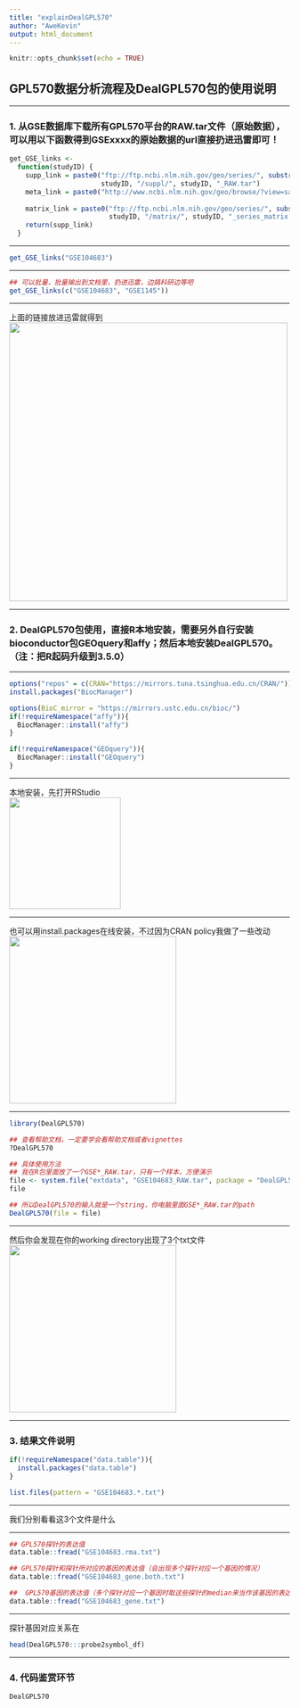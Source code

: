 ```yaml
---
title: "explainDealGPL570"
author: "AweKevin"
output: html_document
---
```


```r
knitr::opts_chunk$set(echo = TRUE)
```

## GPL570数据分析流程及DealGPL570包的使用说明
***
### 1. 从GSE数据库下载所有GPL570平台的RAW.tar文件（原始数据），可以用以下函数得到GSExxxx的原始数据的url直接扔进迅雷即可！
```r
get_GSE_links <- 
  function(studyID) {
    supp_link = paste0("ftp://ftp.ncbi.nlm.nih.gov/geo/series/", substr(studyID, 1, nchar(studyID) - 3), "nnn/", 
                       studyID, "/suppl/", studyID, "_RAW.tar")
    meta_link = paste0("http://www.ncbi.nlm.nih.gov/geo/browse/?view=samples&mode=csv&series=", substr(studyID, 
                                                                                                       4, nchar(studyID)))
    matrix_link = paste0("ftp://ftp.ncbi.nlm.nih.gov/geo/series/", substr(studyID, 1, nchar(studyID) - 3), "nnn/", 
                         studyID, "/matrix/", studyID, "_series_matrix.txt.gz")
    return(supp_link)
  }
```
***
```r
get_GSE_links("GSE104683")
```
***
```r
## 可以批量，批量输出到文档里，扔进迅雷，边搞科研边等吧
get_GSE_links(c("GSE104683", "GSE1145"))
```
***
上面的链接放进迅雷就得到  
<img src="tar_example.jpg" width="500" hegiht="313" align=left/>  

***
### 2. DealGPL570包使用，直接R本地安装，需要另外自行安装bioconductor包GEOquery和affy；然后本地安装DealGPL570。（注：把R起码升级到3.5.0）
***

```r
options("repos" = c(CRAN="https://mirrors.tuna.tsinghua.edu.cn/CRAN/"))
install.packages("BiocManager")

options(BioC_mirror = "https://mirrors.ustc.edu.cn/bioc/")
if(!requireNamespace("affy")){
  BiocManager::install("affy")
}

if(!requireNamespace("GEOquery")){
  BiocManager::install("GEOquery")
}
```
***
本地安装，先打开RStudio  
<img src="install1.jpg" width="200" hegiht="200" align=left/>   

***
也可以用install.packages在线安装，不过因为CRAN policy我做了一些改动  
<img src="install2.jpg" width="300" hegiht="200" align=left/>  

***
```r
library(DealGPL570)
```
```r
## 查看帮助文档，一定要学会看帮助文档或者vignettes
?DealGPL570
```
```r
## 具体使用方法
## 我在R包里面放了一个GSE*_RAW.tar，只有一个样本，方便演示
file <- system.file("extdata", "GSE104683_RAW.tar", package = "DealGPL570")
file
```
```r
## 所以DealGPL570的输入就是一个string，你电脑里面GSE*_RAW.tar的path
DealGPL570(file = file)
```
***
然后你会发现在你的working directory出现了3个txt文件  
<img src="result_file.png" width="300" hegiht="200" align=left/>  

***

### 3. 结果文件说明
```r
if(!requireNamespace("data.table")){
  install.packages("data.table")
}
```
```r
list.files(pattern = "GSE104683.*.txt")
```
***
我们分别看看这3个文件是什么  

***
```r
## GPL570探针的表达值
data.table::fread("GSE104683.rma.txt")
```
```r
## GPL570探针和探针所对应的基因的表达值（会出现多个探针对应一个基因的情况）
data.table::fread("GSE104683_gene.both.txt")
```
```r
##  GPL570基因的表达值（多个探针对应一个基因时取这些探针的median来当作该基因的表达值）
data.table::fread("GSE104683_gene.txt")
```
***
探针基因对应关系在
```r
head(DealGPL570:::probe2symbol_df)
```
***
### 4. 代码鉴赏环节

```r
DealGPL570
```

